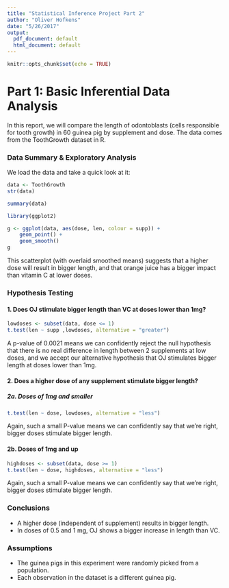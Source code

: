 ```yaml
---
title: "Statistical Inference Project Part 2"
author: "Oliver Hofkens"
date: "5/26/2017"
output:
  pdf_document: default
  html_document: default
---
```


```r
knitr::opts_chunk$set(echo = TRUE)
```

# Part 1: Basic Inferential Data Analysis

In this report, we will compare the length of odontoblasts (cells responsible for tooth growth)
in 60 guinea pig by supplement and dose. The data comes from the ToothGrowth dataset in R.

### Data Summary & Exploratory Analysis 

We load the data and take a quick look at it:

```r
data <- ToothGrowth
str(data)
```
```r
summary(data)
```


```r
library(ggplot2)

g <- ggplot(data, aes(dose, len, colour = supp)) +
    geom_point() +
    geom_smooth()
g
```

This scatterplot (with overlaid smoothed means) suggests that a higher dose will 
result in bigger length, and that orange juice has a bigger impact than vitamin C 
at lower doses.

### Hypothesis Testing

#### 1. Does OJ stimulate bigger length than VC at doses lower than 1mg?

```r
lowdoses <- subset(data, dose <= 1)
t.test(len ~ supp ,lowdoses, alternative = "greater")
```
A p-value of 0.0021 means we can confidently reject the null hypothesis that 
there is no real difference in length between 2 supplements at low doses, and we 
accept our alternative hypothesis that OJ stimulates bigger length at doses lower 
than 1mg. 

#### 2. Does a higher dose of any supplement stimulate bigger length?

##### 2a. Doses of 1mg and smaller
```r
t.test(len ~ dose, lowdoses, alternative = "less")
```

Again, such a small P-value means we can confidently say that we're right, bigger 
doses stimulate bigger length.

#### 2b. Doses of 1mg and up

```r
highdoses <- subset(data, dose >= 1)
t.test(len ~ dose, highdoses, alternative = "less")
```

Again, such a small P-value means we can confidently say that we're right, bigger 
doses stimulate bigger length.

### Conclusions

* A higher dose (independent of supplement) results in bigger length.
* In doses of 0.5 and 1 mg, OJ shows a bigger increase in length than VC.

### Assumptions

* The guinea pigs in this experiment were randomly picked from a population.
* Each observation in the dataset is a different guinea pig.
